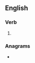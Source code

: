 ==English==

===Verb===
{{head|en|verb form}}

# {{en-past of|rave}}

===Anagrams===
* {{anagrams|en|a=aderv|Adver.|Drave|Radev|drave}}